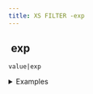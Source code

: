 ```yaml
---
title: XS FILTER -exp
---
```


## <img src="../assets/docuBadge (11).png" alt="" data-size="line"> exp <a href="#xsexp" id="xsexp"></a>

`value|exp`

<details>

<summary>Examples</summary>

```javascript
1|exp         // Returns 2.7182818284590
0|exp         // Returns 1
```

</details>
